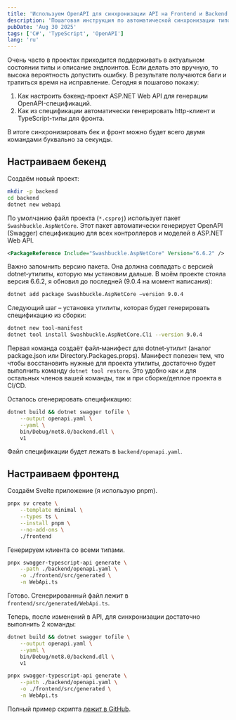 ```yaml
---
title: 'Используем OpenAPI для синхронизации API на Frontend и Backend'
description: 'Пошаговая инструкция по автоматической синхронизации типов и клиентов между ASP.NET Web API и фронтендом с помощью OpenAPI.'
pubDate: 'Aug 30 2025'
tags: ['C#', 'TypeScript', 'OpenAPI']
lang: 'ru'
---
```


Очень часто в проектах приходится поддерживать в актуальном состоянии типы и описание эндпоинтов. Если делать это вручную, то высока вероятность допустить ошибку. В результате получаются баги и тратиться время на исправление. Сегодня я пошагово покажу:

1. Как настроить бэкенд-проект ASP.NET Web API для генерации OpenAPI-спецификаций.
2. Как из спецификации автоматически генерировать http-клиент и TypeScript-типы для фронта.

В итоге синхронизировать бек и фронт можно будет всего двумя командами буквально за секунды.

## Настраиваем бекенд

Создаём новый проект:

```bash
mkdir -p backend
cd backend
dotnet new webapi
```

По умолчанию файл проекта (`*.csproj`) использует пакет `Swashbuckle.AspNetCore`. Этот пакет автоматически генерирует OpenAPI (Swagger) спецификацию для всех контроллеров и моделей в ASP.NET Web API.

```xml
<PackageReference Include="Swashbuckle.AspNetCore" Version="6.6.2" />
```

Важно запомнить версию пакета. Она должна совпадать с версией dotnet‑утилиты, которую мы установим дальше. В моём проекте стояла версия 6.6.2, я обновил до последней (9.0.4 на момент написания):

```bash
dotnet add package Swashbuckle.AspNetCore –version 9.0.4
```

Следующий шаг – установка утилиты, которая будет генерировать спецификацию из сборки:

```bash
dotnet new tool-manifest
dotnet tool install Swashbuckle.AspNetCore.Cli --version 9.0.4
```

Первая команда создаёт файл‑манифест для dotnet‑утилит (аналог package.json или Directory.Packages.props). Манифест полезен тем, что чтобы восстановить нужные для проекта утилиты, достаточно будет выполнить команду `dotnet tool restore`. Это удобно как и для остальных членов вашей команды, так и при сборке/деплое проекта в CI/CD.

Осталось сгенерировать спецификацию:

```bash
dotnet build && dotnet swagger tofile \
	--output openapi.yaml \
	--yaml \
	bin/Debug/net8.0/backend.dll \
	v1
```

Файл спецификации будет лежать в `backend/openapi.yaml`.

## Настраиваем фронтенд

Создаём Svelte приложение (я использую pnpm).

```bash
pnpx sv create \
	--template minimal \
	--types ts \
	--install pnpm \
	--no-add-ons \
	./frontend
```

Генерируем клиента со всеми типами.

```bash
pnpx swagger-typescript-api generate \
	--path ./backend/openapi.yaml \
	-o ./frontend/src/generated \
	-n WebApi.ts
```

Готово. Сгенерированный файл лежит в `frontend/src/generated/WebApi.ts`.

Теперь, после изменений в API, для синхронизации достаточно выполнить 2 команды:

```bash
dotnet build && dotnet swagger tofile \
	--output openapi.yaml \
	--yaml \
	bin/Debug/net8.0/backend.dll \
	v1

pnpx swagger-typescript-api generate \
	--path ./backend/openapi.yaml \
	-o ./frontend/src/generated \
	-n WebApi.ts
```

Полный пример скрипта [лежит в GitHub](https://gist.github.com/alexeyfv/4e0fd2da3129b722ced5a8f180d2e76a).

